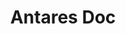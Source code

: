---
title: 'Antares Doc'
titleIcon: '/favicon.svg'
titleColor: '#0998DF'
tags: [ 'Astro', 'Antares', 'Doc' ]
categories: [ 'Astro', 'Doc' ]
description: |
  Learn why Antares and how to get started.  
top: 2
bodyJoin: [ './README.md' ]
---